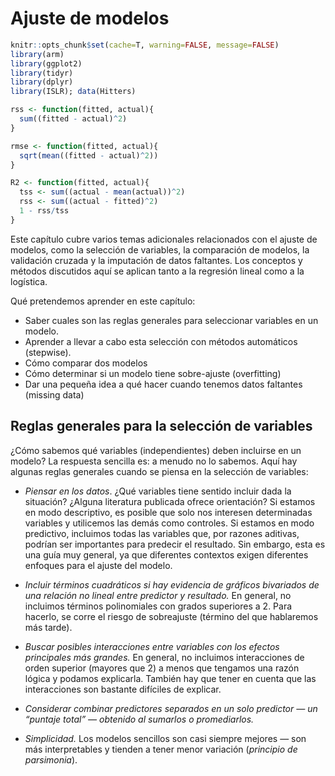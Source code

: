 # Ajuste de modelos

```r
knitr::opts_chunk$set(cache=T, warning=FALSE, message=FALSE)
library(arm)
library(ggplot2)
library(tidyr)
library(dplyr)
library(ISLR); data(Hitters)

rss <- function(fitted, actual){
  sum((fitted - actual)^2)
}

rmse <- function(fitted, actual){
  sqrt(mean((fitted - actual)^2))
}

R2 <- function(fitted, actual){
  tss <- sum((actual - mean(actual))^2)
  rss <- sum((actual - fitted)^2)
  1 - rss/tss
}
```

Este capítulo cubre varios temas adicionales relacionados con el ajuste de modelos, como la selección de variables, la comparación de modelos, la validación cruzada y la imputación de datos faltantes. Los conceptos y métodos discutidos aquí se aplican tanto a la regresión lineal como a la logística.


Qué pretendemos aprender en este capítulo:

- Saber cuales son las reglas generales para seleccionar variables en un modelo.
- Aprender a llevar a cabo esta selección con métodos automáticos (stepwise).
- Cómo comparar dos modelos
- Cómo determinar si un modelo tiene sobre-ajuste (overfitting)
- Dar una pequeña idea a qué hacer cuando tenemos datos faltantes (missing data)


## Reglas generales para la selección de variables

¿Cómo sabemos qué variables (independientes) deben incluirse en un modelo? La respuesta sencilla es: a menudo no lo sabemos. Aquí hay algunas reglas generales cuando se piensa en la selección de variables:

- *Piensar en los datos*. ¿Qué variables tiene sentido incluir dada la situación? ¿Alguna literatura publicada ofrece orientación? Si estamos en modo descriptivo, es posible que solo nos interesen determinadas variables y utilicemos las demás como controles. Si estamos en modo predictivo, incluimos todas las variables que, por razones aditivas, podrían ser importantes para predecir el resultado. Sin embargo, esta es una guía muy general, ya que diferentes contextos exigen diferentes enfoques para el ajuste del modelo.

- *Incluir términos cuadráticos si hay evidencia de gráficos bivariados de una relación no lineal entre predictor y resultado.* En general, no incluimos términos polinomiales con grados superiores a 2. Para hacerlo, se corre el riesgo de sobreajuste (término del que hablaremos más tarde).

- *Buscar posibles interacciones entre variables con los efectos principales más grandes.* En general, no incluimos interacciones de orden superior (mayores que 2) a menos que tengamos una razón lógica y podamos explicarla. También hay que tener en cuenta que las interacciones son bastante difíciles de explicar.

- *Considerar combinar predictores separados en un solo predictor --- un "puntaje total" --- obtenido al sumarlos o promediarlos.*

- *Simplicidad.* Los modelos sencillos son casi siempre mejores --- son más interpretables y tienden a tener menor variación (*principio de parsimonia*).
